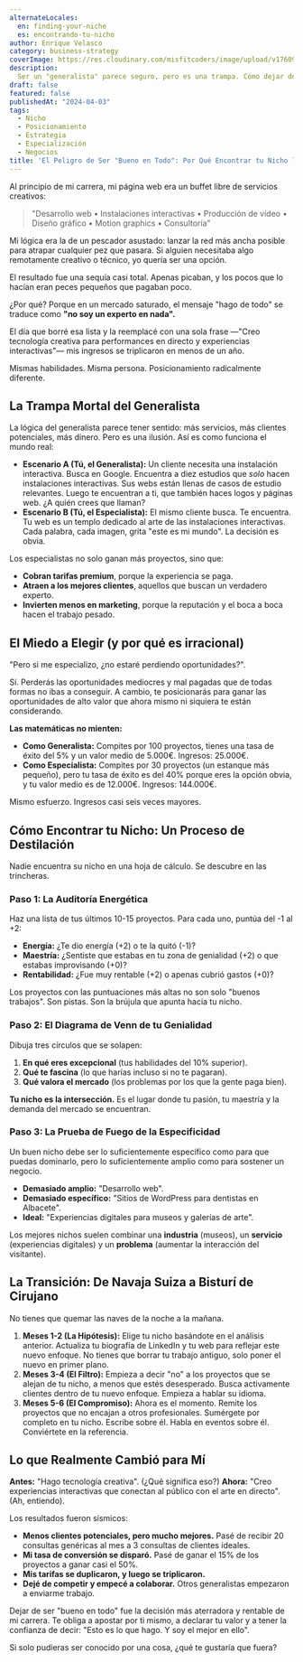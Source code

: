 ```yaml
---
alternateLocales:
  en: finding-your-niche
  es: encontrando-tu-nicho
author: Enrique Velasco
category: business-strategy
coverImage: https://res.cloudinary.com/misfitcoders/image/upload/v1760912221/eVelasco/covers/article-placeholder.jpg
description:
  Ser un "generalista" parece seguro, pero es una trampa. Cómo dejar de ser un "chico para todo" y convertirte en el experto al que todos quieren contratar.
draft: false
featured: false
publishedAt: "2024-04-03"
tags:
  - Nicho
  - Posicionamiento
  - Estrategia
  - Especialización
  - Negocios
title: 'El Peligro de Ser "Bueno en Todo": Por Qué Encontrar tu Nicho lo Cambia Todo'
---
```


Al principio de mi carrera, mi página web era un buffet libre de servicios creativos:

> "Desarrollo web • Instalaciones interactivas • Producción de vídeo • Diseño gráfico • Motion graphics • Consultoría"

Mi lógica era la de un pescador asustado: lanzar la red más ancha posible para atrapar cualquier pez que pasara. Si alguien necesitaba algo remotamente creativo o técnico, yo quería ser una opción.

El resultado fue una sequía casi total. Apenas picaban, y los pocos que lo hacían eran peces pequeños que pagaban poco.

¿Por qué? Porque en un mercado saturado, el mensaje "hago de todo" se traduce como **"no soy un experto en nada".**

El día que borré esa lista y la reemplacé con una sola frase —"Creo tecnología creativa para performances en directo y experiencias interactivas"— mis ingresos se triplicaron en menos de un año.

Mismas habilidades. Misma persona. Posicionamiento radicalmente diferente.

## La Trampa Mortal del Generalista

La lógica del generalista parece tener sentido: más servicios, más clientes potenciales, más dinero. Pero es una ilusión. Así es como funciona el mundo real:

-   **Escenario A (Tú, el Generalista):** Un cliente necesita una instalación interactiva. Busca en Google. Encuentra a diez estudios que *solo* hacen instalaciones interactivas. Sus webs están llenas de casos de estudio relevantes. Luego te encuentran a ti, que también haces logos y páginas web. ¿A quién crees que llaman?
-   **Escenario B (Tú, el Especialista):** El mismo cliente busca. Te encuentra. Tu web es un templo dedicado al arte de las instalaciones interactivas. Cada palabra, cada imagen, grita "este es mi mundo". La decisión es obvia.

Los especialistas no solo ganan más proyectos, sino que:

-   **Cobran tarifas premium**, porque la experiencia se paga.
-   **Atraen a los mejores clientes**, aquellos que buscan un verdadero experto.
-   **Invierten menos en marketing**, porque la reputación y el boca a boca hacen el trabajo pesado.

## El Miedo a Elegir (y por qué es irracional)

"Pero si me especializo, ¿no estaré perdiendo oportunidades?".

Sí. Perderás las oportunidades mediocres y mal pagadas que de todas formas no ibas a conseguir. A cambio, te posicionarás para ganar las oportunidades de alto valor que ahora mismo ni siquiera te están considerando.

**Las matemáticas no mienten:**

-   **Como Generalista:** Compites por 100 proyectos, tienes una tasa de éxito del 5% y un valor medio de 5.000€. Ingresos: 25.000€.
-   **Como Especialista:** Compites por 30 proyectos (un estanque más pequeño), pero tu tasa de éxito es del 40% porque eres la opción obvia, y tu valor medio es de 12.000€. Ingresos: 144.000€.

Mismo esfuerzo. Ingresos casi seis veces mayores.

## Cómo Encontrar tu Nicho: Un Proceso de Destilación

Nadie encuentra su nicho en una hoja de cálculo. Se descubre en las trincheras.

### Paso 1: La Auditoría Energética

Haz una lista de tus últimos 10-15 proyectos. Para cada uno, puntúa del -1 al +2:

-   **Energía:** ¿Te dio energía (+2) o te la quitó (-1)?
-   **Maestría:** ¿Sentiste que estabas en tu zona de genialidad (+2) o que estabas improvisando (+0)?
-   **Rentabilidad:** ¿Fue muy rentable (+2) o apenas cubrió gastos (+0)?

Los proyectos con las puntuaciones más altas no son solo "buenos trabajos". Son pistas. Son la brújula que apunta hacia tu nicho.

### Paso 2: El Diagrama de Venn de tu Genialidad

Dibuja tres círculos que se solapen:

1.  **En qué eres excepcional** (tus habilidades del 10% superior).
2.  **Qué te fascina** (lo que harías incluso si no te pagaran).
3.  **Qué valora el mercado** (los problemas por los que la gente paga bien).

**Tu nicho es la intersección.** Es el lugar donde tu pasión, tu maestría y la demanda del mercado se encuentran.

### Paso 3: La Prueba de Fuego de la Especificidad

Un buen nicho debe ser lo suficientemente específico como para que puedas dominarlo, pero lo suficientemente amplio como para sostener un negocio.

-   **Demasiado amplio:** "Desarrollo web".
-   **Demasiado específico:** "Sitios de WordPress para dentistas en Albacete".
-   **Ideal:** "Experiencias digitales para museos y galerías de arte".

Los mejores nichos suelen combinar una **industria** (museos), un **servicio** (experiencias digitales) y un **problema** (aumentar la interacción del visitante).

## La Transición: De Navaja Suiza a Bisturí de Cirujano

No tienes que quemar las naves de la noche a la mañana.

1.  **Meses 1-2 (La Hipótesis):** Elige tu nicho basándote en el análisis anterior. Actualiza tu biografía de LinkedIn y tu web para reflejar este nuevo enfoque. No tienes que borrar tu trabajo antiguo, solo poner el nuevo en primer plano.
2.  **Meses 3-4 (El Filtro):** Empieza a decir "no" a los proyectos que se alejan de tu nicho, a menos que estés desesperado. Busca activamente clientes dentro de tu nuevo enfoque. Empieza a hablar su idioma.
3.  **Meses 5-6 (El Compromiso):** Ahora es el momento. Remite los proyectos que no encajan a otros profesionales. Sumérgete por completo en tu nicho. Escribe sobre él. Habla en eventos sobre él. Conviértete en la referencia.

## Lo que Realmente Cambió para Mí

**Antes:** "Hago tecnología creativa". (¿Qué significa eso?)
**Ahora:** "Creo experiencias interactivas que conectan al público con el arte en directo". (Ah, entiendo).

Los resultados fueron sísmicos:

-   **Menos clientes potenciales, pero mucho mejores.** Pasé de recibir 20 consultas genéricas al mes a 3 consultas de clientes ideales.
-   **Mi tasa de conversión se disparó.** Pasé de ganar el 15% de los proyectos a ganar casi el 50%.
-   **Mis tarifas se duplicaron, y luego se triplicaron.**
-   **Dejé de competir y empecé a colaborar.** Otros generalistas empezaron a enviarme trabajo.

Dejar de ser "bueno en todo" fue la decisión más aterradora y rentable de mi carrera. Te obliga a apostar por ti mismo, a declarar tu valor y a tener la confianza de decir: "Esto es lo que hago. Y soy el mejor en ello".

Si solo pudieras ser conocido por una cosa, ¿qué te gustaría que fuera?
